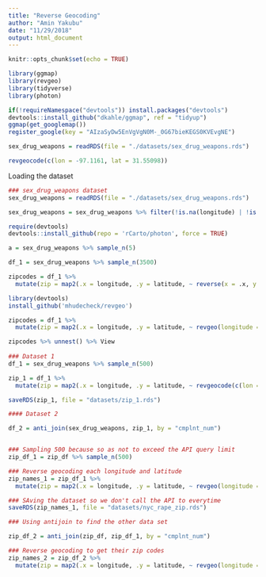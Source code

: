 ```yaml
---
title: "Reverse Geocoding"
author: "Amin Yakubu"
date: "11/29/2018"
output: html_document
---
```


```r
knitr::opts_chunk$set(echo = TRUE)

library(ggmap)
library(revgeo)
library(tidyverse)
library(photon)
```

```r

if(!requireNamespace("devtools")) install.packages("devtools")
devtools::install_github("dkahle/ggmap", ref = "tidyup")
ggmap(get_googlemap())
register_google(key = "AIzaSyDw5EnVgVgN0M-_0G67bieKEGS0KVEvgNE")

sex_drug_weapons = readRDS(file = "./datasets/sex_drug_weapons.rds") 

revgeocode(c(lon = -97.1161, lat = 31.55098))
```

Loading the dataset 

```r
### sex_drug_weapons dataset
sex_drug_weapons = readRDS(file = "./datasets/sex_drug_weapons.rds")

sex_drug_weapons = sex_drug_weapons %>% filter(!is.na(longitude) | !is.na(latitude)) 
```


```r
require(devtools)  
devtools::install_github(repo = 'rCarto/photon', force = TRUE)  

a = sex_drug_weapons %>% sample_n(5)

df_1 = sex_drug_weapons %>% sample_n(3500)

zipcodes = df_1 %>% 
  mutate(zip = map2(.x = longitude, .y = latitude, ~ reverse(x = .x, y = .y)))

library(devtools)
install_github('mhudecheck/revgeo')

zipcodes = df_1 %>% 
  mutate(zip = map2(.x = longitude, .y = latitude, ~ revgeo(longitude = .x , latitude= .y, output = "hash", item = "zip")))

zipcodes %>% unnest() %>% View
       
### Dataset 1
df_1 = sex_drug_weapons %>% sample_n(500)

zip_1 = df_1 %>% 
  mutate(zip = map2(.x = longitude, .y = latitude, ~ revgeocode(c(lon = .x, lat = .y))))

saveRDS(zip_1, file = "datasets/zip_1.rds")

#### Dataset 2

df_2 = anti_join(sex_drug_weapons, zip_1, by = "cmplnt_num")


### Sampling 500 because so as not to exceed the API query limit
zip_df_1 = zip_df %>% sample_n(500)

### Reverse geocoding each longitude and latitude
zip_names_1 = zip_df_1 %>% 
  mutate(zip = map2(.x = longitude, .y = latitude, ~ revgeo(longitude = .x , latitude= .y, output = "hash", item = "zip")))

### SAving the dataset so we don't call the API to everytime
saveRDS(zip_names_1, file = "datasets/nyc_rape_zip.rds")

### Using antijoin to find the other data set

zip_df_2 = anti_join(zip_df, zip_df_1, by = "cmplnt_num")

### Reverse geocoding to get their zip codes
zip_names_2 = zip_df_2 %>% 
  mutate(zip = map2(.x = longitude, .y = latitude, ~ revgeo(longitude = .x , latitude= .y, output = "hash", item = "zip")))
```

